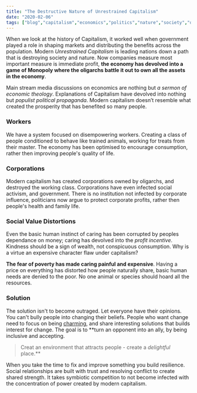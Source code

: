 ```yaml
---
title: "The Destructive Nature of Unrestrained Capitalism"
date: "2020-02-06"
tags: ["blog","capitalism","economics","politics","nature","society","draft"]
---
```

When we look at the history of Capitalism, it worked well when government played a role in shaping markets and distributing the benefits across the population. Modern *Unrestrained Capitalism* is leading nations down a path that is destroying society and nature. Now companies measure most important measure is immediate profit, **the economy has devolved into a game of Monopoly where the oligarchs battle it out to own all the assets in the economy**.

Main stream media discussions on economics are nothing but *a sermon of economic theology*. Explanations of Capitalism have devolved into nothing but *populist political propaganda*. Modern capitalism doesn’t resemble what created the prosperity that has benefited so many people.

### Workers
We have a system focused on disempowering workers. Creating a class of people conditioned to behave like trained animals, working for treats from their master. The economy has been optimised to encourage consumption, rather then improving people's quality of life.

### Corporations 
Modern capitalism has created corporations owned by oligarchs, and destroyed the working class. Corporations have even infected social activism, and government. There is no institution not infected by corporate influence, politicians now argue to protect corporate profits, rather then people's health and family life.

### Social Value Distortions
Even the basic human instinct of caring has been corrupted by peoples dependance on money; caring has devolved into the *profit incentive*. Kindness should be a sign of wealth, not conspicuous consumption. Why is a virtue an expensive character flaw under capitalism?

**The fear of poverty has made caring painful and expensive**. Having a price on everything has distorted how people naturally share, basic human needs are denied to the poor. No one animal or species should hoard all the resources.

### Solution
The solution isn't to become outraged. Let everyone have their opinions. You can't bully people into changing their beliefs. People who want change need to focus on being [charming](https://areomagazine.com/2017/10/28/how-not-to-de-radicalize-a-twitter-neo-nazi/), and share interesting solutions that builds interest for change. The goal is to **turn an opponent into an ally, by being inclusive and accepting. 

> Creat an environment that attracts people - create a *delightful* place.**

When you take the time to fix and improve something you build resilience. Social relationships are built with trust and resolving conflict to create shared strength. It takes symbiotic competition to not become infected with the concentration of power created by modern capitalism.
